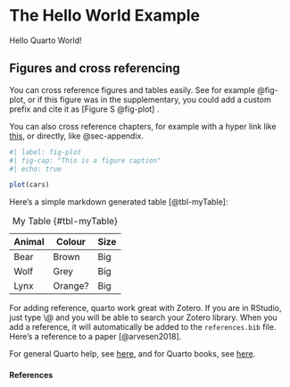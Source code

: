 # The Hello World Example {#sec-hello-world}

Hello Quarto World!

## Figures and cross referencing

You can cross reference figures and tables easily. See for example @fig-plot, or if this figure was in the supplementary, you could add a custom prefix and cite it as [Figure S @fig-plot] .

You can also cross reference chapters, for example with a hyper link like [this](#sec-appendix), or directly, like @sec-appendix.

```r
#| label: fig-plot
#| fig-cap: "This is a figure caption"
#| echo: true

plot(cars)
```

Here's a simple markdown generated table [@tbl-myTable]:

| Animal | Colour  | Size |
|--------|---------|------|
| Bear   | Brown   | Big  |
| Wolf   | Grey    | Big  |
| Lynx   | Orange? | Big  |

: My Table {#tbl-myTable}

For adding reference, quarto work great with Zotero. If you are in RStudio, just type \\\@ and you will be able to search your Zotero library. When you add a reference, it will automatically be added to the `references.bib` file. Here's a reference to a paper [@arvesen2018].

For general Quarto help, see [here](#0){style="font-size: 11pt;"}, and for Quarto books, see [here](Quarto%20–%20Book%20Structure%3E%3E).

#### References {.unnumbered}
